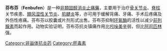
{{medical}}
{{drugbox
| IUPAC_name = 3-(4-联苯基羰基)丙酸
| image = Fenbufen.svg
| image2 = Fenbufen-from-xtal-1988-3D-balls.png
| CAS_number = 36330-85-5
| ATC_prefix = M01
| ATC_suffix = AE05
| ATC_supplemental =
| PubChem =
| DrugBank =
| C = 16 |H = 14 |O = 3
| molecular_weight = 254.2854
| bioavailability =
| protein_bound =
| metabolism =
| elimination_half-life =
| excretion =
| pregnancy_category =
| legal_status = POM
| routes_of_administration = 口服
}}

'''芬布芬'''（'''Fenbufen'''）是一种[[非類固醇消炎止痛藥|非類固醇消炎止痛藥]]，主要用于治疗[[骨关节炎|骨关节炎]]、[[脊柱|脊柱]]关节疾患、[[類风湿性关节炎|類风湿性关节炎]]、[[肌腱炎|肌腱炎]]等，亦可用于缓解背痛、牙痛、手术后疼痛及外伤性疼痛。芬布芬以胶囊或片剂形式出售。芬布芬抑制[[环氧酶|环氧酶]]的活性以减少[[前列腺素|前列腺素]]而起作用。动物实验证明，芬布芬抗炎镇痛作用比[[吲哚美辛|吲哚美辛]]弱，但比[[阿司匹林|阿司匹林]]强。


[[Category:非甾体抗炎药|Category:非甾体抗炎药]]
[[Category:肝毒素|Category:肝毒素]]